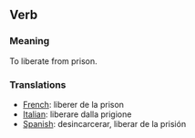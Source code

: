 == Verb ==

=== Meaning ===

To liberate from prison.

=== Translations ===

*[[French]]: liberer de la prison
*[[Italian]]: liberare dalla prigione
*[[Spanish]]: desincarcerar, liberar de la prisión